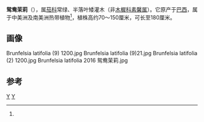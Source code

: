 {{Speciesbox
| taxon = Brunfelsia latifolia
| image = Brunfelsia latifolia 001.JPG
| binomial_authority = ([[Johann_Baptist_Emanuel_Pohl|Pohl]]) [[Benth.|Benth.]]<ref name=grin>{{cite web | url=http://www.ars-grin.gov/cgi-bin/npgs/html/taxon.pl?8010 | title=Taxon: ''Brunfelsia latifolia'' (Pohl) Benth. | accessdate=2010-05-06 | work=Germplasm Resources Information Network (GRIN) | publisher=United States Department of Agriculture, Agricultural Research Service, Beltsville Area | deadurl=yes | archiveurl=https://web.archive.org/web/20110606004053/http://www.ars-grin.gov/cgi-bin/npgs/html/taxon.pl?8010 | archivedate=2011-06-06 }}</ref> 
}}
'''鸳鸯茉莉'''（{{lang|en|'''''Brunfelsia latifolia'''''}}），属[[茄科|茄科]]常绿、半落叶矮灌木（非[[木樨科|木樨科]][[素馨属|素馨属]]）。它原产于[[巴西|巴西]]，属于中美洲及南美洲热带植物<ref name=grin/>，植株高约70～150厘米，可长至180厘米。

==画像==
<Gallery>
Brunfelsia latifolia (9) 1200.jpg
Brunfelsia latifolia (9)21.jpg
Brunfelsia latifolia (2) 1200.jpg
Brunfelsia latifolia 2016 鸳鸯茉莉.jpg
</Gallery>

==参考==
{{reflist}}
{{commonscat|Brunfelsia latifolia}}
{{Taxonbar}}
[[Category:矮牵牛亚科|Y]]
[[Category:番茉莉属|Y]]